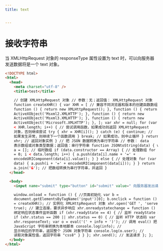 ```yaml
---
title: text


---
```


# 接收字符串

当 XMLHttpRequest 对象的 responseType 属性设置为 text 时，可以向服务器发送数据将是一个 text 对象。

```html
<!DOCTYPE html>
<html>
  <head>
    <meta charset="utf-8" />
    <title>test</title>

    // 创建 XMLHttpRequest 对象 // 参数：无；返回值： XMLHttpRequest 对象
    function createXHR() { var XHR = [ // 兼容不同浏览器和版本的创建函数数组
    function () { return new XMLHttpRequest(); }, function () { return new
    ActiveXObject('Msxml2.XMLHTTP'); }, function () { return new
    ActiveXObject('Msxml3.XMLHTTP'); }, function () { return new
    ActiveXObject('Microsoft.XMLHTTP'); }, ]; var xhr = null; for (var i = 0; i
    < XHR.length; i++) { // 尝试调用函数，如果成功则返回 XMLHttpRequest
    对象，否则继续尝试 try { xhr = XHR[i](); } catch (e) { continue; //
    如果发生异常，则继续下一个函数调用 } break; // 如果成功，则中止循环 } return
    xhr; // 返回对象实例 } // 把 JSON 数据转换为串行字符串 // 参数： data
    表示数组或对象类型数据；返回值：串行字符串 function JSONtoString(data) { var
    a = []; // 临时数组 if (data.constructor == Array) { // 处理数组 for (var i
    = 0; i < data.length; i++) { a.push(data[i].name + '=' +
    encodeURIComponent(data[i].value)); } } else { // 处理对象 for (var i in
    data) { a.push(i + '=' + encodeURIComponent(data[i])); } } return
    a.join('&'); // 把数组转换为串行字符串，并返回 }
  </head>

  <body>
    <input name="submit" type="button" id="submit" value=" 向服务器发出请求 " />

    window.onload = function () { //页面初始化 var b =
    document.getElementsByTagName('input')[0]; b.onclick = function () { var xhr
    = createXHR(); // 实例化 XMLHttpRequest 对象 xhr.open('GET ', 'server.js ',
    true); // 建立连接，要求异步响应 xhr.onreadystatechange = function () { //
    绑定响应状态事件监听函数 if (xhr.readyState == 4) { // 监听 readyState 状态
    if (xhr.status == 200 || xhr.status == 0) { // 监听 HTTP 状态码 var info =
    xhr.responseText; var o = eval('(' + info + ')'); // 调用 eval() 把
    JavaScript 字符串转换为本地脚本 console.log(info); //
    显示响应的字符串，返回整个 JSON 对象字符串 console.log(o.user); //
    读取对象属性值，返回字符串 "css8" } } }; xhr.send(); // 发送请求 }; };
  </body>
</html>
```

            